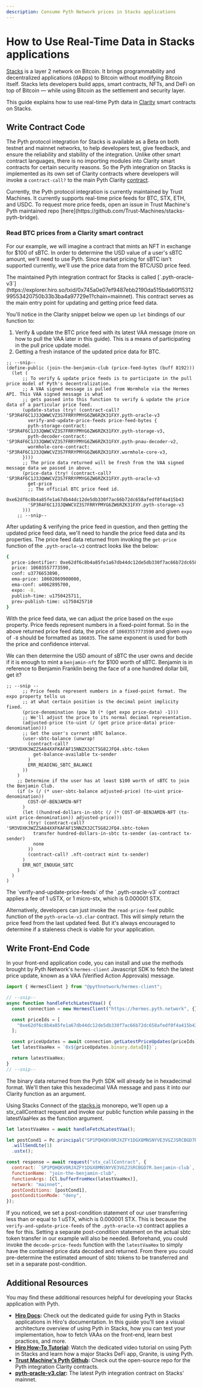 ```yaml
---
description: Consume Pyth Network prices in Stacks applications
---
```



# How to Use Real-Time Data in Stacks applications

[Stacks](https://www.stacks.co/) is a layer 2 network on Bitcoin. It brings programmability and decentralized applications (dApps) to Bitcoin without modifying Bitcoin itself. Stacks lets developers build apps, smart contracts, NFTs, and DeFi on top of Bitcoin — while using Bitcoin as the settlement and security layer.

This guide explains how to use real-time Pyth data in [Clarity](https://clarity-lang.org/) smart contracts on Stacks.

## Write Contract Code

The Pyth protocol integration for Stacks is available as a Beta on both testnet and mainnet networks, to help developers test, give feedback, and ensure the reliability and stability of the integration.
Unlike other smart contract languages, there is no importing modules into Clarity smart contracts for certain security reasons. So the Pyth integration on Stacks is implemented as its own set of Clarity contracts where developers will invoke a `contract-call?` to the main Pyth Clarity [contract](https://explorer.hiro.so/txid/SP3R4F6C1J3JQWWCVZ3S7FRRYPMYG6ZW6RZK31FXY.pyth-oracle-v3?chain=mainnet).

<Callout type="info" emoji="ℹ️">
  Currently, the Pyth protocol integration is currently maintained by Trust
  Machines. It currently supports real-time price feeds for BTC, STX, ETH, and
  USDC. To request more price feeds, open an issue in Trust Machine's Pyth
  maintained repo [here](https://github.com/Trust-Machines/stacks-pyth-bridge).
</Callout>

### Read BTC prices from a Clarity smart contract

For our example, we will imagine a contract that mints an NFT in exchange for $100 of sBTC. In order to determine the USD value of a user's sBTC amount, we'll need to use Pyth. Since market pricing for sBTC isn't supported currently, we'll use the price data from the BTC/USD price feed.

<Callout type="info" emoji="ℹ️">
  The maintained Pyth integration contract for Stacks is called
  [`.pyth-oracle-v3`](https://explorer.hiro.so/txid/0x745a0e07ef9487ebb2190da515bda60f1531299553420750b33b3ba4a97729e1?chain=mainnet).
  This contract serves as the main entry point for updating and getting price
  feed data.
</Callout>

You'll notice in the Clarity snippet below we open up `let` bindings of our function to:

1. Verify & update the BTC price feed with its latest VAA message (more on how to pull the VAA later in this guide). This is a means of participating in the pull price update model.
2. Getting a fresh instance of the updated price data for BTC.

```clarity
;; --snip--
(define-public (join-the-benjamin-club (price-feed-bytes (buff 8192)))
  (let (
      ;; To verify & update price feeds is to participate in the pull price model of Pyth's decentralization.
      ;; A VAA signed message is pulled from Wormhole via the Hermes API. This VAA signed message is what
      ;; gets passed into this function to verify & update the price data of a particular price feed.
      (update-status (try! (contract-call? 'SP3R4F6C1J3JQWWCVZ3S7FRRYPMYG6ZW6RZK31FXY.pyth-oracle-v3
        verify-and-update-price-feeds price-feed-bytes {
        pyth-storage-contract: 'SP3R4F6C1J3JQWWCVZ3S7FRRYPMYG6ZW6RZK31FXY.pyth-storage-v3,
        pyth-decoder-contract: 'SP3R4F6C1J3JQWWCVZ3S7FRRYPMYG6ZW6RZK31FXY.pyth-pnau-decoder-v2,
        wormhole-core-contract: 'SP3R4F6C1J3JQWWCVZ3S7FRRYPMYG6ZW6RZK31FXY.wormhole-core-v3,
      })))
      ;; The price data returned will be fresh from the VAA signed message data we passed in above.
      (price-data (try! (contract-call? 'SP3R4F6C1J3JQWWCVZ3S7FRRYPMYG6ZW6RZK31FXY.pyth-oracle-v3
        get-price
        ;; The official BTC price feed id.
        0xe62df6c8b4a85fe1a67db44dc12de5db330f7ac66b72dc658afedf0f4a415b43
        'SP3R4F6C1J3JQWWCVZ3S7FRRYPMYG6ZW6RZK31FXY.pyth-storage-v3
      )))
    ;; --snip--
```

After updating & verifying the price feed in question, and then getting the updated price feed data, we'll need to handle the price feed data and its properties.
The price feed data returned from invoking the `get-price` function of the `.pyth-oracle-v3` contract looks like the below:

```bash
{
  price-identifier: 0xe62df6c8b4a85fe1a67db44dc12de5db330f7ac66b72dc658afedf0f4a415b43,
  price: 10603557773590,
  conf: u3776653890,
  ema-price: 10602069900000,
  ema-conf: u4062895700,
  expo: -8,
  publish-time: u1750425711,
  prev-publish-time: u1750425710
}
```

With the price feed data, we can adjust the price based on the `expo` property. Price feeds represent numbers in a fixed-point format. So in the above returned price feed data, the price of `10603557773590` and given `expo` of `-8` should be formatted as `106035`. The same exponent is used for both the price and confidence interval.

We can then determine the USD amount of sBTC the user owns and decide if it is enough to mint a `benjamin-nft` for $100 worth of sBTC. Benjamin is in reference to Benjamin Franklin being the face of a one hundred dollar bill, get it?

```clarity
;; --snip --
      ;; Price feeds represent numbers in a fixed-point format. The expo property tells us
      ;; at what certain position is the decimal point implicity fixed.
      (price-denomination (pow 10 (* (get expo price-data) -1)))
      ;; We'll adjust the price to its normal decimal representation.
      (adjusted-price (to-uint (/ (get price price-data) price-denomination)))
      ;; Get the user's current sBTC balance.
      (user-sbtc-balance (unwrap!
        (contract-call? 'SM3VDXK3WZZSA84XXFKAFAF15NNZX32CTSG82JFQ4.sbtc-token
          get-balance-available tx-sender
        )
        ERR_READING_SBTC_BALANCE
      ))
    )
    ;; Determine if the user has at least $100 worth of sBTC to join the Benjamin Club.
    (if (> (/ (* user-sbtc-balance adjusted-price) (to-uint price-denomination))
        COST-OF-BENJAMIN-NFT
      )
      (let ((hundred-dollars-in-sbtc (/ (* COST-OF-BENJAMIN-NFT (to-uint price-denomination)) adjusted-price)))
        (try! (contract-call? 'SM3VDXK3WZZSA84XXFKAFAF15NNZX32CTSG82JFQ4.sbtc-token
          transfer hundred-dollars-in-sbtc tx-sender (as-contract tx-sender)
          none
        ))
        (contract-call? .nft-contract mint tx-sender)
      )
      ERR_NOT_ENOUGH_SBTC
    )
  )
)
```

<Callout type="warning" emoji="⚠️">
  The `verify-and-update-price-feeds` of the `.pyth-oracle-v3` contract applies
  a fee of 1 uSTX, or 1 micro-stx, which is 0.000001 STX.
</Callout>

Alternatively, developers can just invoke the `read-price-feed` public function of the `pyth-oracle-v3.clar` contract. This will simply return the price feed from the last updated feed. But it's always encouraged to determine if a staleness check is viable for your application.

## Write Front-End Code

In your front-end application code, you can install and use the methods brought by Pyth Network's `hermes-client` Javascript SDK to fetch the latest price update, known as a VAA (Verified Action Approvals) message.

```javascript copy
import { HermesClient } from "@pythnetwork/hermes-client";

// --snip--
async function handleFetchLatestVaa() {
  const connection = new HermesClient("https://hermes.pyth.network", {});

  const priceIds = [
    "0xe62df6c8b4a85fe1a67db44dc12de5db330f7ac66b72dc658afedf0f4a415b43",
  ];

  const priceUpdates = await connection.getLatestPriceUpdates(priceIds);
  let latestVaaHex = `0x${priceUpdates.binary.data[0]}`;

  return latestVaaHex;
}
// --snip--
```

The binary data returned from the Pyth SDK will already be in hexadecimal format. We'll then take this hexadecimal VAA message and pass it into our Clarity function as an argument.

Using Stacks Connect of the [stacks.js](https://github.com/hirosystems/stacks.js) monorepo, we'll open up a stx_callContract request and invoke our public function while passing in the latestVaaHex as the function argument.

```javascript copy
let latestVaaHex = await handleFetchLatestVaa();

let postCond1 = Pc.principal("SP1PQHQKV0RJXZFY1DGX8MNSNYVE3VGZJSRCBGD7R")
  .willSendLte(1)
  .ustx();

const response = await request("stx_callContract", {
  contract: `SP1PQHQKV0RJXZFY1DGX8MNSNYVE3VGZJSRCBGD7R.benjamin-club`,
  functionName: "join-the-benjamin-club",
  functionArgs: [Cl.bufferFromHex(latestVaaHex)],
  network: "mainnet",
  postConditions: [postCond1],
  postConditionMode: "deny",
});
```

If you noticed, we set a post-condition statement of our user transferring less than or equal to 1 uSTX, which is 0.000001 STX. This is because the `verify-and-update-price-feeds` of the `.pyth-oracle-v3` contract applies a fee for this. Setting a separate post-condition statement on the actual sbtc token transfer in our example will also be needed. Beforehand, you could invoke the `decode-price-feeds` function with the `latestVaaHex` to simply have the contained price data decoded and returned. From there you could pre-determine the estimated amount of sbtc tokens to be transferred and set in a separate post-condition.

## Additional Resources

You may find these additional resources helpful for developing your Stacks application with Pyth.

- **[Hiro Docs](https://docs.hiro.so/resources/guides/using-pyth-price-feeds):** Check out the dedicated guide for using Pyth in Stacks applications in Hiro's documentation. In this guide you'll see a visual architecture overview of using Pyth in Stacks, how you can test your implementation, how to fetch VAAs on the front-end, learn best practices, and more.
- **[Hiro How-To Tutorial](https://youtu.be/eybqQVRh_hw?si=KNfUp3RS3CnaST91):** Watch the dedicated video tutorial on using Pyth in Stacks and learn how a major Stacks DeFi app, Granite, is using Pyth.
- **[Trust Machine's Pyth Github](https://github.com/Trust-Machines/stacks-pyth-bridge):** Check out the open-source repo for the Pyth integration Clarity contracts.
- **[pyth-oracle-v3.clar](https://explorer.hiro.so/txid/SP3R4F6C1J3JQWWCVZ3S7FRRYPMYG6ZW6RZK31FXY.pyth-oracle-v3?chain=mainnet):** The latest Pyth integration contract on Stacks' mainnet.
